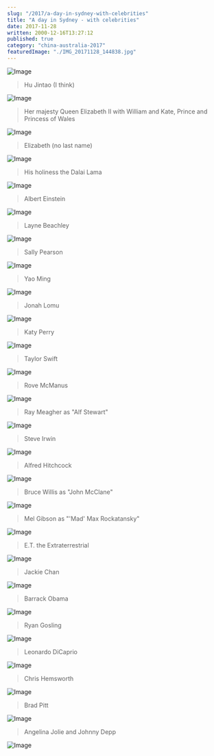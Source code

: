 ```yaml
---
slug: "/2017/a-day-in-sydney-with-celebrities"
title: "A day in Sydney - with celebrities"
date: 2017-11-28
written: 2000-12-16T13:27:12
published: true
category: "china-australia-2017"
featuredImage: "./IMG_20171128_144838.jpg"
---
```


![Image](IMG_20171128_144822.jpg)

> Hu Jintao (I think)

![Image](IMG_20171128_144838.jpg)

> Her majesty Queen Elizabeth II with William and Kate, Prince and Princess of Wales

![Image](IMG_20171128_144858.jpg)

> Elizabeth (no last name)

![Image](IMG_20171128_144935.jpg)

> His holiness the Dalai Lama

![Image](IMG_20171128_145040.jpg)

> Albert Einstein

![Image](IMG_20171128_145213.jpg)

> Layne Beachley

![Image](IMG_20171128_145353.jpg)

> Sally Pearson

![Image](IMG_20171128_145520.jpg)

> Yao Ming

![Image](IMG_20171128_145614.jpg)

> Jonah Lomu

![Image](IMG_20171128_145912.jpg)

> Katy Perry

![Image](IMG_20171128_150001.jpg)

> Taylor Swift

![Image](IMG_20171128_150424.jpg)

> Rove McManus

![Image](IMG_20171128_150454.jpg)

> Ray Meagher as "Alf Stewart"

![Image](IMG_20171128_150606.jpg)

> Steve Irwin

![Image](IMG_20171128_150707.jpg)

> Alfred Hitchcock

![Image](IMG_20171128_150835.jpg)

> Bruce Willis as "John McClane"

![Image](IMG_20171128_151207.jpg)

> Mel Gibson as "'Mad' Max Rockatansky"

![Image](IMG_20171128_151223.jpg)

> E.T. the Extraterrestrial

![Image](IMG_20171128_151256.jpg)

> Jackie Chan

![Image](IMG_20171128_151402.jpg)

> Barrack Obama

![Image](IMG_20171128_151503.jpg)

> Ryan Gosling

![Image](IMG_20171128_151450.jpg)

> Leonardo DiCaprio

![Image](IMG_20171128_151547.jpg)

> Chris Hemsworth

![Image](IMG_20171128_151945.jpg)

> Brad Pitt

![Image](IMG_20171128_152114.jpg)

> Angelina Jolie and Johnny Depp

![Image](IMG_20171128_164601.jpg)
